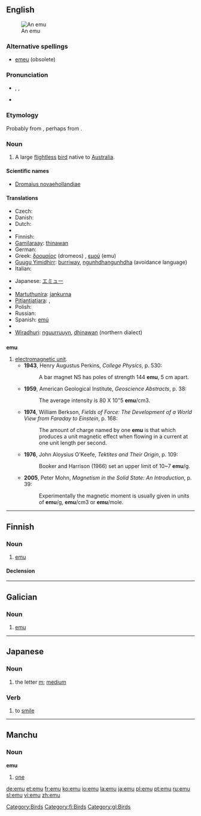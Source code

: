 {{wikipedia}}
{{also|Emu|EMU|ému|emù}}
==English==
[[Image:Emoe.jpg|thumb|An emu]]

===Alternative spellings===
* [[emeu]] (obsolete)

===Pronunciation===
* {{enPR|ē'myoo͞}}, {{IPA|/ˈiːmjuː/}}, {{SAMPA|/"i:mju:/}}
* {{rhymes|uː}}

===Etymology===
Probably from {{etyl|pt}} {{term|ema||ostrich|lang=pt}}, perhaps from {{etyl|ar}}.

===Noun===
{{en-noun}}

# A large [[flightless]] [[bird]] native to [[Australia]].

====Scientific names====
* [[Dromaius novaehollandiae]]

====Translations====
{{trans-top|A large flightless bird}}
* Czech: {{t-|cs|emu|m}}
* Danish: {{t-|da|emu}}
* Dutch: {{t+|nl|emoe|m}}
* {{trreq|Eastern Arrernte}}
* Finnish: {{t-|fi|emu}}
* [[Gamilaraay]]: [[thinawan]]
* German: {{t+|de|Emu|m}}
* Greek: [[δρομαίος]] (dromeos) {{m}}, [[εμού]] (emu) {{n}}
* [[Guugu Yimidhirr]]: [[burriway]], [[ngunhdhangunhdha]] (avoidance language)
* Italian: {{t+|it|emù|m}}
{{trans-mid}}
* Japanese: [[エミュー]]
* {{trreq|Kala Lagaw Ya}}
* [[Martuthunira]]: [[jankurna]]
* [[Pitjantjatjara]]: {{tø|pjt|kaḻaya}},  {{tø|pjt|tjakipiri}}
* Polish: {{t+|pl|emu}}
* Russian: {{t+|ru|эму|sc=Cyrl}}
* Spanish: [[emú]] {{m}}
* {{trreq|Warlpiri}}
* [[Wiradhuri]]: [[nguurruuyn]], [[dhinawan]] (northern dialect)
{{trans-bottom}}

==={{abbreviation}}===
'''emu'''

# [[electromagnetic unit]].
#* '''1943''', Henry Augustus Perkins, ''College Physics'', p. 530:
#*: A bar magnet NS has poles of strength 144 '''emu''', 5 cm apart.
#* '''1959''', American Geological Institute, ''Geoscience Abstracts'', p. 38:
#*: The average intensity is 80 X 10"5 '''emu'''/cm3.
#* '''1974''', William Berkson, ''Fields of Force: The Development of a World View from Faraday to Einstein'', p. 168:
#*: The amount of charge named by one '''emu''' is that which produces a unit magnetic effect when flowing in a current at one unit length per second.
#* '''1976''', John Aloysius O'Keefe, ''Tektites and Their Origin'', p. 109:
#*: Booker and Harrison (1966) set an upper limit of 10~7 '''emu'''/g.
#* '''2005''', Peter Mohn, ''Magnetism in the Solid State: An Introduction'', p. 39:
#*: Experimentally the magnetic moment is usually given in units of '''emu'''/g, '''emu'''/cm3 or '''emu'''/mole.

[[Category:Birds]]

----

==Finnish==

===Noun===
{{infl|fi|noun}}

# [[#English|emu]]

====Declension====
{{fi-decl-valo|em|||u}}

[[Category:fi:Birds]]

----

==Galician==

===Noun===
{{gl-noun|m}}

# [[#English|emu]]

[[Category:gl:Birds]]

----

==Japanese==

===Noun===
{{ja-noun|r|hira=えむ}}

# {{ja-def|エム}} the letter [[m]]; [[medium]]

===Verb===
{{ja-verb|r|type=1|tr=intrans|hira=えむ}}

# {{ja-def|笑む}} to [[smile]]

----

==Manchu==

===Noun===
'''emu'''

# [[one]]

[[de:emu]]
[[et:emu]]
[[fr:emu]]
[[ko:emu]]
[[io:emu]]
[[la:emu]]
[[ja:emu]]
[[pl:emu]]
[[pt:emu]]
[[ru:emu]]
[[sl:emu]]
[[vi:emu]]
[[zh:emu]]